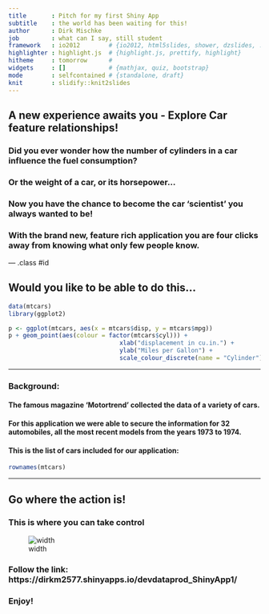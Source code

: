 ```yaml
---
title       : Pitch for my first Shiny App
subtitle    : the world has been waiting for this!
author      : Dirk Mischke
job         : what can I say, still student
framework   : io2012        # {io2012, html5slides, shower, dzslides, ...}
highlighter : highlight.js  # {highlight.js, prettify, highlight}
hitheme     : tomorrow      # 
widgets     : []            # {mathjax, quiz, bootstrap}
mode        : selfcontained # {standalone, draft}
knit        : slidify::knit2slides
---
```


## A new experience awaits you - Explore Car feature relationships!

### Did you ever wonder how the number of cylinders in a car influence the fuel consumption?

### Or the weight of a car, or its horsepower...

### Now you have the chance to become the car 'scientist' you always wanted to be!

### With the brand new, feature rich application you are four clicks away from knowing what only few people know.

--- .class #id 

## Would you like to be able to do this...

```r
data(mtcars)
library(ggplot2)

p <- ggplot(mtcars, aes(x = mtcars$disp, y = mtcars$mpg))
p + geom_point(aes(colour = factor(mtcars$cyl))) + 
                               xlab("displacement in cu.in.") + 
                               ylab("Miles per Gallon") +
                               scale_colour_discrete(name = "Cylinder")
```

---

### Background:

#### The famous magazine 'Motortrend' collected the data of a variety of cars.

#### For this application we were able to secure the information for 32 automobiles, all the most recent models from the years 1973 to 1974.

#### This is the list of cars included for our application:

```r
rownames(mtcars)
```

---

## Go where the action is!

### This is where you can take control


![width](Screen Shot.png)

### Follow the link: https://dirkm2577.shinyapps.io/devdataprod_ShinyApp1/
### Enjoy!


